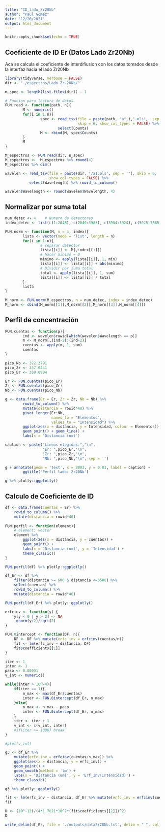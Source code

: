 ```yaml
---
title: "ID_lado_Zr20Nb"
author: "Paul Gomez"
date: "12/20/2021"
output: html_document
---
```


```r
knitr::opts_chunk$set(echo = TRUE)
```

## Coeficiente de ID Er (Datos Lado Zr20Nb)

Acá se calcula el coeficiente de interdifiusion con los datos tomados desde la interfaz hacia el lado Zr20Nb

```r
library(tidyverse, verbose = FALSE)
dir <- "./espectros/Lado Zr-20Nb/"

n_spec <- length(list.files(dir)) - 1

# Funcion para lectura de datos
FUN.read <- function(path, n){
        M <- numeric()
        for(i in 1:n){
                spec <- read_tsv(file = paste(path, "a",i,".ols",  sep = ''), 
                                 skip = 6, show_col_types = FALSE) %>% 
                        select(Counts)
                M <- rbind(M, spec$Counts) 
        }
        M
}

M_espectros <- FUN.read(dir, n_spec)
M_espectros <-  M_espectros %>% round(4) 
M_espectros %>% dim()

wavelen <- read_tsv(file = paste(dir, '/a1.ols', sep = ''), skip = 6,
                    show_col_types = FALSE) %>% 
           select(Wavelength) %>% rowid_to_column()

wavelen$Wavelength <- round(wavelen$Wavelength, 4)
```

## Normalizar por suma total

```r
num_detec <- 4    # Numero de detectores
index_detec <- list(c(1:2048), c(2049:3983), c(3984:5924), c(5925:7865)) 

FUN.norm <- function(M, n = 4, index){
        lista <- vector(mode = 'list', length = n)
        for(i in 1:n){
                # separar detector
                lista[[i]] <- M[,index[[i]]]
                # hacer minimo = 0
                minimo <- apply(lista[[i]], 1, min)
                lista[[i]] <- lista[[i]] + abs(minimo)
                # Dividir por suma total
                total <- apply(lista[[i]], 1, sum)
                lista[[i]] <- lista[[i]] / total
        }
        lista       
}

M_norm <- FUN.norm(M_espectros, n = num_detec, index = index_detec)
M_norm <- cbind(M_norm[[1]],M_norm[[2]],M_norm[[3]],M_norm[[4]])
```

## Perfil de concentración

```r
FUN.cuentas <- function(p){
        ind <- wavelen$rowid[which(wavelen$Wavelength == p)]
        m <- M_norm[,(ind-2):(ind+2)]
        cuentas <- apply(m, 1, sum)
        cuentas
}

pico_Nb <- 322.3791
pico_Zr <- 357.0441
pico_Er <- 369.0904

Er <- FUN.cuentas(pico_Er)
Zr <- FUN.cuentas(pico_Zr)
Nb <- FUN.cuentas(pico_Nb)
```

```r
g <- data.frame(Er = Er, Zr = Zr, Nb = Nb) %>% 
        rowid_to_column() %>% 
        mutate(distancia = rowid*40) %>% 
        pivot_longer(Er:Nb,
                     names_to = "Elementos",
                     values_to = "Intensidad") %>% 
        ggplot(aes(x = distancia, y = Intensidad, colour = Elementos)) +
        geom_point() + geom_line() +
        labs(x = 'Distancia (um)')

caption <- paste("Lineas elegidas:","\n",
                 "Er: ",pico_Er,"\n", 
                 "Zr: ",pico_Zr,"\n", 
                 "Nb: ",pico_Nb,"\n", sep = '')

g + annotate(geom = 'text', x = 3003, y = 0.01, label = caption) + 
        ggtitle('Perfil lado: Zr20Nb')

g %>% plotly::ggplotly()
```

## Calculo de Coeficiente de ID

```r
df <- data.frame(cuentas = Er) %>% 
    rowid_to_column() %>% 
    mutate(distancia = rowid*40)
    
FUN.perfil <- function(element){
    # element: vector
    element %>% 
        ggplot(aes(x = distancia, y = cuentas)) +
        geom_point() +
        labs(x = 'Distancia (um)', y = 'Intensidad') +
        theme_classic()
}

FUN.perfil(df) %>% plotly::ggplotly()
```

```r
df_Er <- df %>% 
    filter(distancia >= 600 & distancia <=3500) %>% 
    select(cuentas) %>% 
    rowid_to_column() %>% 
    mutate(distancia = rowid*40)

FUN.perfil(df_Er) %>% plotly::ggplotly()

```

```r
erfcinv <- function(y) {
    y[y < 0 | y > 2] <- NA
    -qnorm(y/2)/sqrt(2)
}

FUN.0intercept <- function(DF, n){
    DF <- DF %>% mutate(erfc_inv = erfcinv(cuentas/n)) 
    fit <- lm(erfc_inv ~ distancia, DF)
    fit$coefficients[[1]]
}

iter <- 1
inter <- 1
paso <- 0.00001
v_int <- numeric()

while(inter > 10^-4){
    if(iter == 1){
        n_max <- max(df_Er$cuentas)
        inter <- FUN.0intercept(df_Er, n_max)
    }else{
        n_max <- n_max - paso
        inter <- FUN.0intercept(df_Er, n_max)
    }
    iter <- iter + 1
    v_int <- c(v_int, inter)
    #if(iter >= 1000) break
}

#plot(v_int)

g3 <- df_Er %>% 
    mutate(erfc_inv = erfcinv(cuentas/n_max)) %>% 
    ggplot(aes(x = distancia, y = erfc_inv)) +
    geom_point() +
    geom_smooth(method = 'lm') +
    labs(x = 'Distancia (um)', y = 'Erf_Inv(Intensidad)') +
    theme_classic()

g3 %>% plotly::ggplotly()
```

```r
fit <- lm(erfc_inv ~ distancia, df_Er %>% mutate(erfc_inv = erfcinv(cuentas/n_max)))
fit

D <- (10^-12)/(4*1.7021*10^7*(fit$coefficients[[2]])^2)
D
```

```r
write_delim(df_Er, file = './outputs/dataZr20Nb.txt', delim = " ", col_names = FALSE)
```

